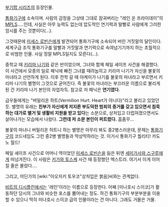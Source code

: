 [[부기팝 시리즈]]의 등장인물.

[[통화기구]]에 소속이며. 사람의 감정을 그상태 그대로 잠궈버리는 "레인 온 프라이데이"의 [[MPLS]].....인데, 사실은 아무 능력도 없는데 압도적인 연기력과 말빨로 사람에게 그러한 암시를 주는 것뿐이다(…).

그것때문에 [[미세스 로빈슨]]에게 발견되어 통화기구에 소속되어 버린 거짓말의 달인이다. 세계구급 조직 통화기구를 말빨과 거짓말과 연기력으로 속여넘기기까지 하는 초월적으로 비범한 인물. 사실 정말 MPLS일지도 모른다(…).

중학교 때 [[키리마 나기]]와 같은 반이었으며, 그녀와 함께 페일 셰이프 사건을 해결했다. 이 사건에서 모종의 일로 패닉에 빠진 그녀를 때려눕히고 키리마 나기가 자신을 불꽃의 마녀라고 선언하게 된다. 이후 전학 갈 때 아케미가 나기를 불꽃의 마녀라고 부르면서 키리마 나기의 별명이 그것으로 굳어진다. 즉 불꽃의 마녀라는 부끄러운 이름으로 불리게 된 건 키리마 나기 본인의 자업자득. 참고로 저 패닉은 '''연기였다'''.

급우들에게는 "버밀리온 하트(Vermilion Hurt. Heart가 아니다)"라고 불리고 있었던 듯. 별명의 유래는 '''친부가 자신에게 저지른 부도덕한 범죄의 증거를 갖고 있으면서 침묵하는 대가로 별거 및 생활비 지원을 받고 있다'''는 소문으로, 상처입고 더럽혀졌으면서도 살아나가는 모습에서 나왔다. '''그런데 저 소문 본인이 퍼트렸다.''' 흠좀무...

불꽃의 마녀니 버밀리온 허트니 하는 별명은 아무리 봐도 중2병스러운데, 문제는 [[통화기구]]의 코드네임도 그런 중2병 별명들과 막상막하라는 것. 이거시 통화기구 퀄리티! 카도노 월드!

페일 셰이프 사건으로 어머니 역이었던 [[미세스 로빈슨]]을 잃은 뒤엔 [[세미가사와 스구루]]에게 떠넘겨진다. 이 사람은 [[키가와 토스케]] 사건 때 등장했던 엑스트라. 여기서 이게 이어질 줄은 몰랐다....


그리고, 어딘가의 [wiki:"아오자키 토우코"상처입은 붉음]씨와는 관계없다.



[[비트의 디시플린]]에서는 '레인'이라는 이름으로 등장한다. 어째 [미나호시 스이코]가 활동하던 당시의 그녀와 비슷한 포스를 뿜어내는 정도. 하긴 통화기구의 부분부분을 이용할 수 있으니 딱히 미나호시 스이코 급의 인물이라는 건 아니다. 그래도 거물은 거물.
